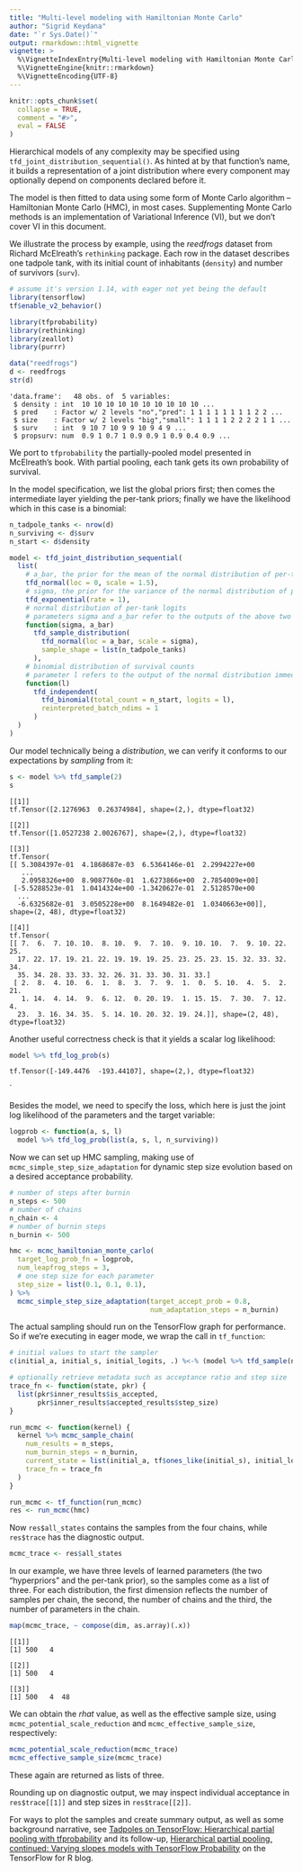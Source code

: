 ```yaml
---
title: "Multi-level modeling with Hamiltonian Monte Carlo"
author: "Sigrid Keydana"
date: "`r Sys.Date()`"
output: rmarkdown::html_vignette
vignette: >
  %\VignetteIndexEntry{Multi-level modeling with Hamiltonian Monte Carlo}
  %\VignetteEngine{knitr::rmarkdown}
  %\VignetteEncoding{UTF-8}
---
```


```r
knitr::opts_chunk$set(
  collapse = TRUE,
  comment = "#>",
  eval = FALSE
)
```

Hierarchical models of any complexity may be specified using `tfd_joint_distribution_sequential()`.
As hinted at by that function's name, it builds a representation of a joint distribution where every component may optionally depend on components declared before it. 

The model is then fitted to data using some form of Monte Carlo algorithm -- Hamiltonian Monte Carlo (HMC), in most cases.
Supplementing Monte Carlo methods is an implementation of Variational Inference (VI), but we don't cover VI in this document.

We illustrate the process by example, using the _reedfrogs_ dataset from Richard McElreath's `rethinking` package.
Each row in the dataset describes one tadpole tank, with its initial count of inhabitants (`density`) and number of survivors (`surv`).

```r
# assume it's version 1.14, with eager not yet being the default
library(tensorflow)
tf$enable_v2_behavior()

library(tfprobability)
library(rethinking)
library(zeallot)
library(purrr)

data("reedfrogs")
d <- reedfrogs
str(d)
```


```
'data.frame':	48 obs. of  5 variables:
 $ density : int  10 10 10 10 10 10 10 10 10 10 ...
 $ pred    : Factor w/ 2 levels "no","pred": 1 1 1 1 1 1 1 1 2 2 ...
 $ size    : Factor w/ 2 levels "big","small": 1 1 1 1 2 2 2 2 1 1 ...
 $ surv    : int  9 10 7 10 9 9 10 9 4 9 ...
 $ propsurv: num  0.9 1 0.7 1 0.9 0.9 1 0.9 0.4 0.9 ...
```

We port to `tfprobability` the partially-pooled model presented in McElreath's book. With partial pooling, each tank gets its own probability of survival.

In the model specification, we list the global priors first; then comes the intermediate layer yielding the per-tank priors; finally we have the likelihood which in this case is a binomial:

```r
n_tadpole_tanks <- nrow(d)
n_surviving <- d$surv
n_start <- d$density

model <- tfd_joint_distribution_sequential(
  list(
    # a_bar, the prior for the mean of the normal distribution of per-tank logits
    tfd_normal(loc = 0, scale = 1.5),
    # sigma, the prior for the variance of the normal distribution of per-tank logits
    tfd_exponential(rate = 1),
    # normal distribution of per-tank logits
    # parameters sigma and a_bar refer to the outputs of the above two distributions
    function(sigma, a_bar) 
      tfd_sample_distribution(
        tfd_normal(loc = a_bar, scale = sigma),
        sample_shape = list(n_tadpole_tanks)
      ), 
    # binomial distribution of survival counts
    # parameter l refers to the output of the normal distribution immediately above
    function(l)
      tfd_independent(
        tfd_binomial(total_count = n_start, logits = l),
        reinterpreted_batch_ndims = 1
      )
  )
)
```

Our model technically being a _distribution_, we can verify it conforms to our expectations by _sampling_ from it: 

```r
s <- model %>% tfd_sample(2)
s 
```

```
[[1]]
tf.Tensor([2.1276963  0.26374984], shape=(2,), dtype=float32)

[[2]]
tf.Tensor([1.0527238 2.0026767], shape=(2,), dtype=float32)

[[3]]
tf.Tensor(
[[ 5.3084397e-01  4.1868687e-03  6.5364146e-01  2.2994227e+00
   ...
   2.0958326e+00  8.9087760e-01  1.6273866e+00  2.7854009e+00]
 [-5.5288523e-01  1.0414324e+00 -1.3420627e-01  2.5128570e+00
  ...
  -6.6325682e-01  3.0505228e+00  8.1649482e-01  1.0340663e+00]], shape=(2, 48), dtype=float32)

[[4]]
tf.Tensor(
[[ 7.  6.  7. 10. 10.  8. 10.  9.  7. 10.  9. 10. 10.  7.  9. 10. 22. 25.
  17. 22. 17. 19. 21. 22. 19. 19. 19. 25. 23. 25. 23. 15. 32. 33. 32. 34.
  35. 34. 28. 33. 33. 32. 26. 31. 33. 30. 31. 33.]
 [ 2.  8.  4. 10.  6.  1.  8.  3.  7.  9.  1.  0.  5. 10.  4.  5.  2. 21.
   1. 14.  4. 14.  9.  6. 12.  0. 20. 19.  1. 15. 15.  7. 30.  7. 12.  4.
  23.  3. 16. 34. 35.  5. 14. 10. 20. 32. 19. 24.]], shape=(2, 48), dtype=float32)
```

Another useful correctness check is that it yields a scalar log likelihood:

```r
model %>% tfd_log_prob(s)
```

```
tf.Tensor([-149.4476  -193.44107], shape=(2,), dtype=float32)
```
`

Besides the model, we need to specify the loss, which here is just the joint log likelihood of the parameters and the target variable:

```r
logprob <- function(a, s, l)
  model %>% tfd_log_prob(list(a, s, l, n_surviving))
```

Now we can set up HMC sampling, making use of `mcmc_simple_step_size_adaptation` for dynamic step size evolution based on a desired acceptance probability. 

```r
# number of steps after burnin
n_steps <- 500
# number of chains
n_chain <- 4
# number of burnin steps
n_burnin <- 500

hmc <- mcmc_hamiltonian_monte_carlo(
  target_log_prob_fn = logprob,
  num_leapfrog_steps = 3,
  # one step size for each parameter
  step_size = list(0.1, 0.1, 0.1),
) %>%
  mcmc_simple_step_size_adaptation(target_accept_prob = 0.8,
                                   num_adaptation_steps = n_burnin)

```

The actual sampling should run on the TensorFlow graph for performance. So if we're executing in eager mode, we wrap the call in `tf_function`:

```r
# initial values to start the sampler
c(initial_a, initial_s, initial_logits, .) %<-% (model %>% tfd_sample(n_chain))

# optionally retrieve metadata such as acceptance ratio and step size
trace_fn <- function(state, pkr) {
  list(pkr$inner_results$is_accepted,
       pkr$inner_results$accepted_results$step_size)
}

run_mcmc <- function(kernel) {
  kernel %>% mcmc_sample_chain(
    num_results = n_steps,
    num_burnin_steps = n_burnin,
    current_state = list(initial_a, tf$ones_like(initial_s), initial_logits),
    trace_fn = trace_fn
  )
}

run_mcmc <- tf_function(run_mcmc)
res <- run_mcmc(hmc)
```
 
Now `res$all_states` contains the samples from the four chains, while `res$trace` has the diagnostic output.


```r
mcmc_trace <- res$all_states
```

In our example, we have three levels of learned parameters (the two "hyperpriors" and the per-tank prior), so the samples come as a list of three. For each distribution, the first dimension reflects the number of samples per chain, the second, the number of chains and the third, the number of parameters in the chain.

```r
map(mcmc_trace, ~ compose(dim, as.array)(.x))
```

```
[[1]]
[1] 500   4

[[2]]
[1] 500   4

[[3]]
[1] 500   4  48
```

We can obtain the _rhat_ value, as well as the effective sample size, using `mcmc_potential_scale_reduction` and `mcmc_effective_sample_size`, respectively:

```r
mcmc_potential_scale_reduction(mcmc_trace)
mcmc_effective_sample_size(mcmc_trace)
```

These again are returned as lists of three.

Rounding up on diagnostic output, we may inspect individual acceptance in `res$trace[[1]]` and step sizes in `res$trace[[2]]`.


For ways to plot the samples and create summary output, as well as some background narrative, see [Tadpoles on TensorFlow: Hierarchical partial pooling with tfprobability](https://blogs.rstudio.com/tensorflow/posts/2019-05-06-tadpoles-on-tensorflow/) and its follow-up, [Hierarchical partial pooling, continued: Varying slopes models with TensorFlow Probability](https://blogs.rstudio.com/tensorflow/posts/2019-05-24-varying-slopes/) on the TensorFlow for R blog. 

